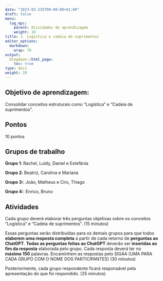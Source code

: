 ```yaml
---
date: "2023-03-235T00:00:00+01:00"
draft: false
menu:
  log_epc:
    parent: Atividades de aprendizagem
    weight: 10
title: 1. Logística e cadeia de suprimentos
editor_options: 
  markdown: 
    wrap: 70
output: 
  blogdown::html_page:
    toc: true
type: docs
weight: 20
---
```


## Objetivo de aprendizagem: 

Consolidar conceitos estruturais como "Logística" e "Cadeia de suprimentos". 

## Pontos

10 pontos

## Grupos de trabalho
**Grupo 1**: Rachel, Luidy, Daniel e Estefânia

**Grupo 2**: Beatriz, Carolina e Mariana

**Grupo 3:**: João, Matheus e Ciro, Thiago 

**Grupo 4:**: Enrico, Bruno


## Atividades

Cada grupo deverá elaborar três perguntas objetivas sobre os conceitos "Logística" e "Cadeia de suprimentos". (15 minutos)

Essas perguntas serão distribuídas para os demais grupos para que todos **elaborem uma resposta completa** a partir de cada retorno de **perguntas ao ChatGPT**. **Todas as perguntas feitas ao ChatGPT** deverão ser **inseridas ao fim da resposta** elaborada pelo grupo. Cada resposta deverá ter no **máximo 150** palavras. Encaminhem as respostas pelo SIGAA (UMA PARA CADA GRUPO COM O NOME DOS PARTICIPANTES) (30 minutos)

Posteriormente, cada grupo respondente ficará responsável pela apresentação do que foi respondido. (25 minutos)
